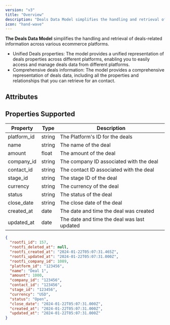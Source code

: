 ```yaml
---
version: "v3"
title: "Overview"
description: "Deals Data Model simplifies the handling and retrieval of deals-related information across various crm platforms."
icon: "hand-wave"
---
```


**The Deals Data Model** simplifies the handling and retrieval of deals-related information across various ecommerce platforms.

- Unified Deals properties: The model provides a unified representation of deals properties across different platforms, enabling you to easily access and manage deals data from different platforms.
- Comprehensive deals information: The model provides a comprehensive representation of deals data, including all the properties and relationships that you can retrieve for an contact.

## Attributes

## Properties Supported

| Property    | Type   | Description                                 |
| ----------- | ------ | ------------------------------------------- |
| platform_id | string | The Platform's ID for the deals             |
| name        | string | The name of the deal                        |
| amount      | float  | The amount of the deal                      |
| company_id  | string | The company ID associated with the deal     |
| contact_id  | string | The contact ID associated with the deal     |
| stage_id    | string | The stage ID of the deal                    |
| currency    | string | The currency of the deal                    |
| status      | string | The status of the deal                      |
| close_date  | string | The close date of the deal                  |
| created_at  | date   | The date and time the deal was created      |
| updated_at  | date   | The date and time the deal was last updated |

<ResponseExample name="The Deals Object" >

```json The Deals Response Object
{
  "rootfi_id": 157,
  "rootfi_deleted_at": null,
  "rootfi_created_at": "2024-01-22T05:07:31.465Z",
  "rootfi_updated_at": "2024-01-22T05:07:31.000Z",
  "rootfi_company_id": 1089,
  "platform_id": "123456",
  "name": "Deal 1",
  "amount": 1000,
  "company_id": "123456",
  "contact_id": "123456",
  "stage_id": "123456",
  "currency": "USD",
  "status": "Open",
  "close_date": "2024-01-22T05:07:31.000Z",
  "created_at": "2024-01-22T05:07:31.000Z",
  "updated_at": "2024-01-22T05:07:31.000Z"
}
```

</ResponseExample>
